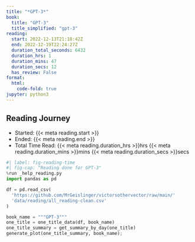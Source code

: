 ```yaml
---
title: "*GPT-3*"
book:
  title: "GPT-3"
  title_simplified: "gpt-3"
reading:
  start: 2022-12-13T21:18:42Z
  end: 2022-12-19T22:24:27Z
  duration_total_seconds: 6432
  duration_hrs: 1
  duration_mins: 47
  duration_secs: 12
  has_review: False
format:
  html:
    code-fold: true
jupyter: python3
---
```


## Reading Journey

* Started: {{< meta reading.start >}}
* Ended: {{< meta reading.end >}}
* Total Time Read: {{< meta reading.duration_hrs >}}hrs {{< meta reading.duration_mins >}}mins {{< meta reading.duration_secs >}}secs

```python
#| label: fig-reading-time
#| fig-cap: "Reading done for GPT-3"
%run _help_reading.py
import pandas as pd

df = pd.read_csv(
  'https://github.com/MrGeislinger/victorsothervector/raw/main/'
  'data/reading/all_reading-clean.csv'
)

book_name = """GPT-3"""
one_title = one_title_data(df, book_name)
one_title_summary = get_summary_by_day(one_title)
generate_plot(one_title_summary, book_name);
```
